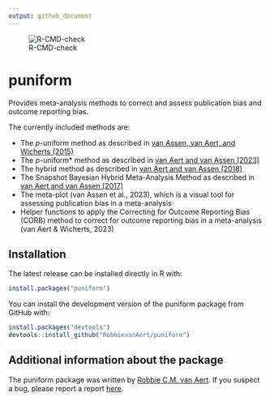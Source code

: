 ```yaml
---
output: github_document
---
```


<!-- README.md is generated from README.Rmd. Please edit that file -->

![R-CMD-check](https://github.com/RobbievanAert/puniform/workflows/R-CMD-check/badge.svg?branch=master)

# puniform

Provides meta-analysis methods to correct and assess publication bias and outcome reporting bias. 

The currently included methods are:

+ The *p*-uniform method as described in [van Assen, van Aert, and Wicherts (2015)](https://psycnet.apa.org/record/2014-48759-001)
+ The *p*-uniform* method as described in [van Aert and van Assen (2023)](https://osf.io/preprints/metaarxiv/zqjr9/)
+ The hybrid method as described in [van Aert and van Assen (2018)](https://link.springer.com/article/10.3758/s13428-017-0967-6)
+ The Snapshot Bayesian Hybrid Meta-Analysis Method as described in [van Aert and van Assen (2017)](https://journals.plos.org/plosone/article?id=10.1371/journal.pone.0175302)
+ The meta-plot (van Assen et al., 2023), which is a visual tool for assessing publication bias in a meta-analysis
+ Helper functions to apply the Correcting for Outcome Reporting Bias (CORB) method to correct for outcome reporting bias in a meta-analysis (van Aert & Wicherts, 2023)
    
## Installation

The latest release can be installed directly in R with:

```r
install.packages("puniform")
```

You can install the development version of the puniform package from GitHub with:

```r
install.packages("devtools")
devtools::install_github("RobbievanAert/puniform")
```

## Additional information about the package

The puniform package was written by [Robbie C.M. van Aert](http://www.robbievanaert.com).
If you suspect a bug, please report a report [here](https://github.com/RobbievanAert/puniform/issues).
